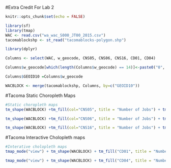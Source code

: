 #Extra Credit For Lab 2

```r
knitr::opts_chunk$set(echo = FALSE)
```

 
```r
library(sf)
library(tmap)
WAC <- read.csv("wa_wac_S000_JT00_2015.csv")
tacomablockshp <- st_read("tacomablocks-polygon.shp")
```

```r
library(dplyr)

Columns <- select(WAC, w_geocode, CNS05, CNS06, CNS16, CD01, CD04)

Columns$w_geocode[which(length(Columns$w_geocode) == 14)]<-paste0("0", Columns$w_geocode[which(length(Columns$w_geocode) == 4)])

Columns$GEOID10 =Columns$w_geocode  

WACBLOCK <- merge(tacomablockshp, Columns, by=c("GEOID10"))
```

#Tacoma Static Choropleth Maps
```r
#Static choropleth maps 
tm_shape(WACBLOCK) +tm_fill(col="CNS05", title = "Number of Jobs") + tm_borders() + tm_layout(title = "All manufacturing jobs in Tacoma ", title.position = c("RIGHT", "TOP")) 

tm_shape(WACBLOCK) +tm_fill(col="CNS06", title = "Number of Jobs") + tm_borders() +tm_layout(title = "All Transportation and Warehousing jobs in Tacoma", title.position = c("RIGHT", "TOP")) 

tm_shape(WACBLOCK) +tm_fill(col="CNS16", title = "Number of Jobs") + tm_borders() +tm_layout(title = "All Health Care and Social Assistance jobs in Tacoma", title.position = c("RIGHT", "TOP")) 
```

#Tacoma Interactive Cholopleth maps 
```r
#Interative cholopleth maps 
tmap_mode("view") + tm_shape(WACBLOCK) + tm_fill("CD01", title = "Number of Jobs") + tm_borders() + tm_layout(title = "All jobs for workers with Educational Attainment: Bachelor’s Degree or advanced degree", title.position = c("RIGHT", "TOP")) 

tmap_mode("view") + tm_shape(WACBLOCK) + tm_fill("CD04", title = "Number of Jobs") +tm_borders() + tm_layout(title = "All jobs for workers with Educational Attainment: Less than high school in Tacoma", title.position = c("RIGHT", "TOP")) 
```

